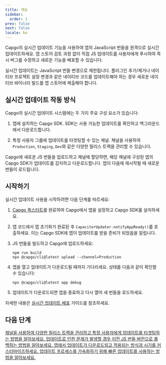 ```yaml
---
title: 개요
sidebar:
  order: 1
prev: false
next: false
locale: ko
---
```



Capgo의 실시간 업데이트 기능을 사용하여 앱의 JavaScript 번들을 원격으로 실시간 업데이트하세요. 앱 스토어 검토 과정 없이 직접 JS 업데이트를 사용자에게 푸시하여 즉시 버그를 수정하고 새로운 기능을 배포할 수 있습니다.

<Aside>

실시간 업데이트는 JavaScript 번들 변경으로 제한됩니다. 플러그인 추가/제거나 네이티브 프로젝트 설정 변경과 같은 네이티브 코드를 업데이트해야 하는 경우 새로운 네이티브 바이너리 빌드를 앱 스토어에 제출해야 합니다.

</Aside>

## 실시간 업데이트 작동 방식

Capgo의 실시간 업데이트 시스템에는 두 가지 주요 구성 요소가 있습니다:

1. 앱에 설치하는 Capgo SDK. SDK는 사용 가능한 업데이트를 확인하고 백그라운드에서 다운로드합니다.

2. 특정 사용자 그룹에 업데이트를 타겟팅할 수 있는 채널. 채널을 사용하여 `Production`, `Staging`, `Dev`와 같은 다양한 릴리스 트랙을 관리할 수 있습니다.

Capgo에 새로운 JS 번들을 업로드하고 채널에 할당하면, 해당 채널에 구성된 앱의 Capgo SDK가 업데이트를 감지하고 다운로드합니다. 앱이 다음에 재시작될 때 새로운 번들이 로드됩니다.

## 시작하기

실시간 업데이트 사용을 시작하려면 다음 단계를 따르세요:

<Steps>

1. [Capgo 퀵스타트](/docs/getting-started/quickstart)를 완료하여 Capgo에서 앱을 설정하고 Capgo SDK를 설치하세요.

2. 앱 코드에서 앱 초기화가 완료된 후 `CapacitorUpdater.notifyAppReady()`를 호출하세요. 이는 Capgo SDK에 앱이 업데이트를 받을 준비가 되었음을 알립니다.

3. JS 번들을 빌드하고 Capgo에 업로드하세요:
   ```shell
   npm run build
   npx @capgo/cli@latest upload --channel=Production 
   ```

4. 앱을 열고 업데이트가 다운로드될 때까지 기다리세요. 상태를 다음과 같이 확인할 수 있습니다:
   ```shell
   npx @capgo/cli@latest app debug
   ```

5. 업데이트가 다운로드되면 앱을 종료하고 다시 열어 새 번들을 로드하세요.

</Steps>

자세한 내용은 [실시간 업데이트 배포](/docs/getting-started/deploy) 가이드를 참조하세요.

## 다음 단계

<CardGrid stagger>
  <a href="/docs/live-updates/channels/">
    <Card title="채널" icon="bars">
      채널을 사용하여 다양한 릴리스 트랙을 관리하고 특정 사용자에게 업데이트를 타겟팅하는 방법을 알아보세요.
    </Card>
  </a>

  <a href="/docs/live-updates/rollbacks/">
    <Card title="롤백" icon="left-arrow">
      업데이트로 인한 문제가 발생할 경우 이전 JS 번들 버전으로 롤백하는 방법을 알아보세요.
    </Card>
  </a>

  <a href="/docs/live-updates/update-behavior/">
    <Card title="업데이트 동작" icon="setting">
      앱에서 업데이트가 다운로드되고 적용되는 방식과 시기를 커스터마이즈하세요.
    </Card>
  </a>
  <a href="/docs/live-updates/fast-updates/">
    <Card title="빠른 업데이트" icon="starlight">
      업데이트 프로세스를 가속화하기 위해 빠른 업데이트를 사용하는 방법을 알아보세요.
    </Card>
  </a>
</CardGrid>